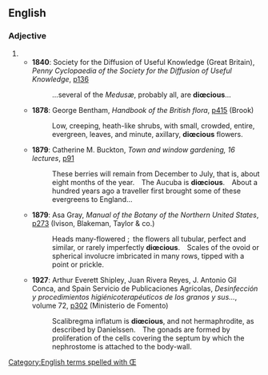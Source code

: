==English==

===Adjective===
{{en-adj|-}}

# {{alternative spelling of|dioecious|lang=en}}
#* '''1840''': Society for the Diffusion of Useful Knowledge (Great Britain), ''Penny Cyclopaedia of the Society for the Diffusion of Useful Knowledge'', [http://www.google.co.uk/books?id=Spr5Z4qsTlIC&pg=PA136&dq=dicacious p136]
#*: …several of the ''Medusæ'', probably all, are '''diœcious'''…
#* '''1878''': George Bentham, ''Handbook of the British flora'', [http://www.google.co.uk/books?id=uV8DAAAAQAAJ&q=dicacious&dq=dicacious&pgis=1 p415] (Brook)
#*: Low, creeping, heath-like shrubs, with small, crowded, entire, evergreen, leaves, and minute, axillary, '''diœcious''' flowers.
#* '''1879''': Catherine M. Buckton, ''Town and window gardening, 16 lectures'', [http://www.google.co.uk/books?id=gl4DAAAAQAAJ&q=dicacious&dq=dicacious&pgis=1 p91]
#*: These berries will remain from December to July, that is, about eight months of the year. The Aucuba is '''diœcious'''. About a hundred years ago a traveller first brought some of these evergreens to England…
#* '''1879''': Asa Gray, ''Manual of the Botany of the Northern United States'', [http://www.google.co.uk/books?id=8D1UunD33WoC&q=dicacious&dq=dicacious&pgis=1 p273] (Ivison, Blakeman, Taylor & co.)
#*: Heads many-flowered ; the flowers all tubular, perfect and similar, or rarely imperfectly '''diœcious'''. Scales of the ovoid or spherical involucre imbricated in many rows, tipped with a point or prickle.
#* '''1927''': Arthur Everett Shipley, Juan Rivera Reyes, J. Antonio Gil Conca, and Spain Servicio de Publicaciones Agrícolas, ''Desinfección y procedimientos higiénicoterapéuticos de los granos y sus…'', volume 72, [http://www.google.co.uk/books?id=HN0zAAAAIAAJ&q=dicacious&dq=dicacious&pgis=1 p302] (Ministerio de Fomento)
#*: Scalibregma inflatum is '''diœcious''', and not hermaphrodite, as described by Danielssen. The gonads are formed by proliferation of the cells covering the septum by which the nephrostome is attached to the body-wall.

[[Category:English terms spelled with Œ]]